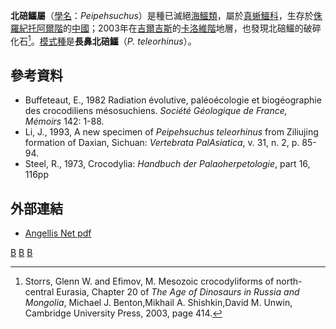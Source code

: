 {{Automatic taxobox
| taxon = Peipehsuchus
| authority = [[楊鍾健|Young]], 1948
| fossil_range = {{Fossil range|183|176}}[[托阿爾階|托阿爾階]]
| type_species = '''長鼻北碚鱷<br>''Peipehsuchus teleorhinus'''''
| type_species_authority = 楊鍾健, 1948
}}

'''北碚鱷屬'''（[[學名|學名]]：''Peipehsuchus''）是種已滅絕[[海鱷類|海鱷類]]，屬於[[真蜥鱷科|真蜥鱷科]]，生存於[[侏羅紀|侏羅紀]][[托阿爾階|托阿爾階]]的[[中國|中國]]；2003年在[[吉爾吉斯|吉爾吉斯]]的[[卡洛維階|卡洛維階]]地層，也發現北碚鱷的破碎化石<ref>Storrs, Glenn W. and Efimov, M. Mesozoic crocodyliforms of north-central Eurasia, Chapter 20 of ''The Age of Dinosaurs in Russia and Mongolia'', Michael J. Benton,Mikhail A. Shishkin,David M. Unwin, Cambridge University Press, 2003, page 414.</ref>。[[模式種|模式種]]是'''長鼻北碚鱷'''（''P. teleorhinus''）。

==參考資料==
<div class="references-small">
<references></references>
* Buffeteaut, E., 1982 Radiation évolutive, paléoécologie et biogéographie des crocodiliens mésosuchiens. ''Société Géologique de France, Mémoirs'' 142: 1-88.
* Li, J., 1993, A new specimen of ''Peipehsuchus teleorhinus'' from Ziliujing formation of Daxian, Sichuan: ''Vertebrata PalAsiatica'', v. 31, n. 2, p. 85-94.
* Steel, R., 1973, Crocodylia: ''Handbuch der Palaoherpetologie'', part 16, 116pp
</div>

==外部連結==
*[http://www.angellis.net/Web/PDfiles/repcrocs.pdf Angellis Net pdf]{{Wayback|url=http://www.angellis.net/Web/PDfiles/repcrocs.pdf |date=20110716053830 }}
{{海鱷亞目}}
{{Taxonbar|from=Q573161}}

[[Category:海鱷亞目|B]]
[[Category:侏羅紀鱷形類|B]]
[[Category:1948年描述的分类群|B]]


{{Paleo-reptile-stub}}
{{Crocodilia-stub}}